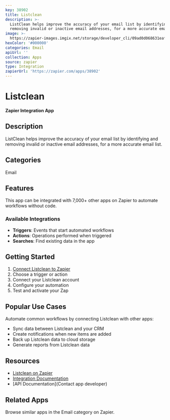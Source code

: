 ```yaml
---
key: 38902
title: Listclean
description: >-
  ListClean helps improve the accuracy of your email list by identifying and
  removing invalid or inactive email addresses, for a more accurate email list.
image: >-
  https://zapier-images.imgix.net/storage/developer_cli/09ad0d068631eaf90dc77d0f94a63073_2.png?auto=format%2Ccompress&ixlib=python-3.0.0&q=50
hexColor: '#000000'
categories: Email
apiUrl: ''
collection: Apps
source: zapier
type: Integration
zapierUrl: 'https://zapier.com/apps/38902'
---
```

# Listclean

**Zapier Integration App**

## Description

ListClean helps improve the accuracy of your email list by identifying and removing invalid or inactive email addresses, for a more accurate email list.

## Categories

Email

## Features

This app can be integrated with 7,000+ other apps on Zapier to automate workflows without code.

### Available Integrations

- **Triggers**: Events that start automated workflows
- **Actions**: Operations performed when triggered
- **Searches**: Find existing data in the app

## Getting Started

1. [Connect Listclean to Zapier](https://zapier.com/apps/38902)
2. Choose a trigger or action
3. Connect your Listclean account
4. Configure your automation
5. Test and activate your Zap

## Popular Use Cases

Automate common workflows by connecting Listclean with other apps:

- Sync data between Listclean and your CRM
- Create notifications when new items are added
- Back up Listclean data to cloud storage
- Generate reports from Listclean data

## Resources

- [Listclean on Zapier](https://zapier.com/apps/38902)
- [Integration Documentation](https://zapier.com/apps/38902/integrations)
- [API Documentation](Contact app developer)

## Related Apps

Browse similar apps in the Email category on Zapier.
